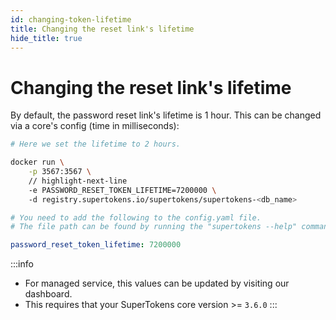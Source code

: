 ```yaml
---
id: changing-token-lifetime
title: Changing the reset link's lifetime
hide_title: true
---
```


<!-- ./thirdpartyemailpassword/common-customizations/reset-password/changing-token-lifetime.mdx -->


# Changing the reset link's lifetime

By default, the password reset link's lifetime is 1 hour. This can be changed via a core's config (time in milliseconds):

<SelfHostedTabs>
<TabItem value="with-docker">

```bash
# Here we set the lifetime to 2 hours.

docker run \
    -p 3567:3567 \
    // highlight-next-line
    -e PASSWORD_RESET_TOKEN_LIFETIME=7200000 \ 
    -d registry.supertokens.io/supertokens/supertokens-<db_name>
```
</TabItem>

<TabItem value="without-docker">

```yaml
# You need to add the following to the config.yaml file.
# The file path can be found by running the "supertokens --help" command

password_reset_token_lifetime: 7200000
```

</TabItem>
</SelfHostedTabs>

:::info
- For managed service, this values can be updated by visiting our dashboard.
- This requires that your SuperTokens core version >= `3.6.0`
:::